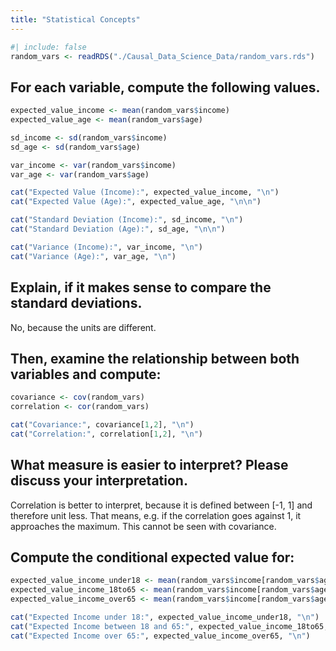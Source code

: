 ```yaml
---
title: "Statistical Concepts"
---
```


````r
#| include: false
random_vars <- readRDS("./Causal_Data_Science_Data/random_vars.rds")
````

## For each variable, compute the following values.
````r
expected_value_income <- mean(random_vars$income)
expected_value_age <- mean(random_vars$age)

sd_income <- sd(random_vars$income)
sd_age <- sd(random_vars$age)

var_income <- var(random_vars$income)
var_age <- var(random_vars$age)

cat("Expected Value (Income):", expected_value_income, "\n")
cat("Expected Value (Age):", expected_value_age, "\n\n")

cat("Standard Deviation (Income):", sd_income, "\n")
cat("Standard Deviation (Age):", sd_age, "\n\n")

cat("Variance (Income):", var_income, "\n")
cat("Variance (Age):", var_age, "\n")
````

## Explain, if it makes sense to compare the standard deviations.
No, because the units are different.

## Then, examine the relationship between both variables and compute:
````r
covariance <- cov(random_vars)
correlation <- cor(random_vars)

cat("Covariance:", covariance[1,2], "\n")
cat("Correlation:", correlation[1,2], "\n")
````

## What measure is easier to interpret? Please discuss your interpretation.
Correlation is better to interpret, because it is defined between [-1, 1] and therefore unit less. That means, e.g. if the correlation goes against 1, it approaches the maximum. This cannot be seen with covariance.

## Compute the conditional expected value for:
````r
expected_value_income_under18 <- mean(random_vars$income[random_vars$age<=18])
expected_value_income_18to65 <- mean(random_vars$income[random_vars$age>18 & random_vars$age<65])
expected_value_income_over65 <- mean(random_vars$income[random_vars$age>=65])

cat("Expected Income under 18:", expected_value_income_under18, "\n")
cat("Expected Income between 18 and 65:", expected_value_income_18to65, "\n")
cat("Expected Income over 65:", expected_value_income_over65, "\n")
````
